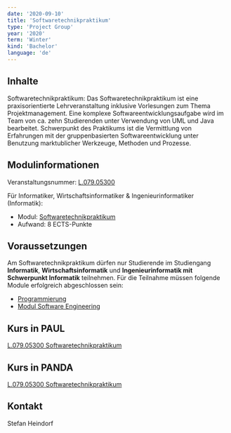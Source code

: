 ```yaml
---
date: '2020-09-10'
title: 'Softwaretechnikpraktikum'
type: 'Project Group'
year: '2020'
term: 'Winter'
kind: 'Bachelor'
language: 'de'
---
```


## Inhalte

Softwaretechnikpraktikum: Das Softwaretechnikpraktikum ist eine praxisorientierte Lehrveranstaltung
inklusive Vorlesungen zum Thema Projektmanagement. Eine komplexe Softwareentwicklungsaufgabe
wird im Team von ca. zehn Studierenden unter Verwendung von UML und Java bearbeitet. Schwerpunkt
des Praktikums ist die Vermittlung von Erfahrungen mit der gruppenbasierten Softwareentwicklung
unter Benutzung marktublicher Werkzeuge, Methoden und Prozesse.

## Modulinformationen

Veranstaltungsnummer: [L.079.05300](https://paul.upb.de/scripts/mgrqispi.dll?APPNAME=CampusNet&PRGNAME=COURSEDETAILS&ARGUMENTS=-N000000000000001,-N000664,-N0,-N375765734634681,-N375765734611682,-N0,-N0,-N0)

Für Informatiker, Wirtschaftsinformatiker & Ingenieurinformatiker (Informatik):
- Modul: [Softwaretechnikpraktikum](https://cs.uni-paderborn.de/fileadmin/informatik/Studium/Studiumangebot/Informatik/Modulhandbuch_Bachelor_April_2020.pdf#page=129)
- Aufwand: 8 ECTS-Punkte


## Voraussetzungen

Am Softwaretechnikpraktikum dürfen nur Studierende im Studiengang **Informatik**, **Wirtschaftsinformatik** und **Ingenieurinformatik mit Schwerpunkt Informatik** teilnehmen. Für die Teilnahme müssen folgende Module erfolgreich abgeschlossen sein:

- [Programmierung](https://cs.uni-paderborn.de/fileadmin/informatik/Studium/Studiumangebot/Informatik/Modulhandbuch_Bachelor_April_2020.pdf#page=110)
- [Modul Software Engineering](https://cs.uni-paderborn.de/fileadmin/informatik/Studium/Studiumangebot/Informatik/Modulhandbuch_Bachelor_April_2020.pdf#page=122)

## Kurs in PAUL

[L.079.05300 Softwaretechnikpraktikum](https://paul.upb.de/scripts/mgrqispi.dll?APPNAME=CampusNet&PRGNAME=COURSEDETAILS&ARGUMENTS=-N000000000000001,-N000664,-N0,-N375765734634681,-N375765734611682,-N0,-N0,-N0)

## Kurs in PANDA
[L.079.05300 Softwaretechnikpraktikum](https://panda.uni-paderborn.de/course/view.php?id=17860)

## Kontakt

<Link to="/StefanHeindorf">Stefan Heindorf</Link>
